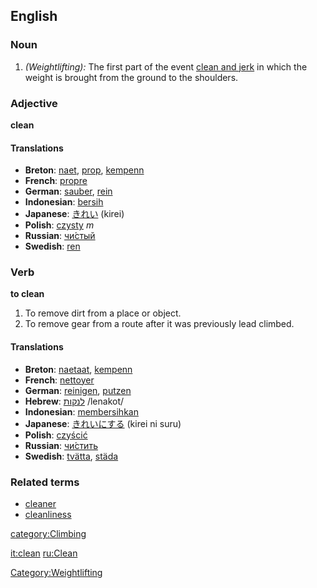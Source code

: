 ==English==

===Noun===
#''(Weightlifting):'' The first part of the event [[clean and jerk]] in which the weight is brought from the ground to the shoulders.

=== Adjective ===
'''clean'''

==== Translations ====
*'''Breton''': [[naet]], [[prop]], [[kempenn]]
*'''French''': [[propre]]
*'''German''': [[sauber]], [[rein]]
*'''Indonesian''': [[bersih]]
*'''Japanese''': [[きれい]] (kirei)
*'''Polish''': [[czysty]] ''m''
*'''Russian''': [[чистый|чи́стый]]
*'''Swedish''': [[ren]]

=== Verb ===
'''to clean'''
#To remove dirt from a place or object.
#To remove gear from a route after it was previously lead climbed.

==== Translations ====
*'''Breton''': [[naetaat]], [[kempenn]]
*'''French''': [[nettoyer]]
*'''German''': [[reinigen]], [[putzen]]
*'''Hebrew''': [[:he:לנקות|לנקות]] /lenakot/
*'''Indonesian''': [[bersih|membersihkan]]
*'''Japanese''': [[きれい]]にする (kirei ni suru)
*'''Polish''': [[czyścić]]
*'''Russian''': [[:ru:чистить|чи́стить]]
*'''Swedish''': [[tvätta]], [[städa]]

===Related terms===
*[[cleaner]]
*[[cleanliness]]

[[category:Climbing]]
[[Category:Weightlifting]]

[[it:clean]]
[[ru:Clean]]